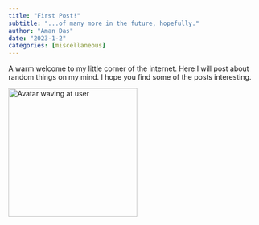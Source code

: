 ```yaml
---
title: "First Post!"
subtitle: "...of many more in the future, hopefully."
author: "Aman Das"
date: "2023-1-2"
categories: [miscellaneous]
---
```


A warm welcome to my little corner of the internet. Here I will post about random things on my mind. I hope you find some of the posts interesting.

<img src="welcome.svg" alt="Avatar waving at user" width="256"/>